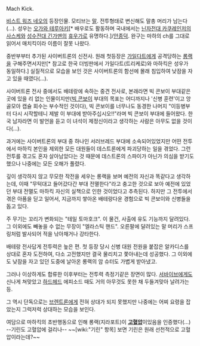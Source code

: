 Mach Kick.

[[비스트 워즈 네오]]의 등장인물.
모티브는 [[말]]. 전투형태로 변신해도 말총 머리가 남는다(…).
성우는 [[오가와 테루아키]][* 배우로도 활동하며 국내에서는 [[닌자전대 카쿠레인저]]의 [[사스케]]와 [[성수전대 긴가맨]]의 [[휴우가]]로 유명하다.]/[[안종덕]]. 완구는 마하의 ch를 그대로 읽어서 매치킥이라 이름이 잘못 나왔다.

중반부부터 추가된 사이버트론의 신전사. 원래 첫등장은 [[가일다트]]에게 공격당하는 [[롱랙]]을 구해주면서지만[* 참고로 한국 더빙판에서 가일다트(트리케로)와 마하킥은 성우가 동일하다.] 실질적으로 모습을 보인 것은 사이버트론의 함선에 몰래 침입하여 낮잠을 자고 있을 때였다(…).

사이버트론 전사 중에서도 배테랑에 속하는 중견 전사로, 본래라면 빅 콘보이 부대같은 곳에 있을 리 없는 인물이지만([[빅 콘보이]] 부대의 목표는 어디까지나 '신병 훈련'이고 앙골모아 캡슐 회수는 부수적인 것이다), 빅 콘보이를 너무나도 동경한 나머지 "이등병부터 다시 시작할테니 제발 이 부대에 받아주십시오!!"라며 빅 콘보이 부대에 들어왔다.
한국 남자라면 이 발언을 듣고 이 녀석이 제정신이라고 생각하는 사람은 아무도 없을 것이다(…).

과거에는 사이버트론의 부대 중 하나인 서러브레드 부대에 소속되어있었지만 어떤 전투에서 마하킥 본인을 제외한 모든 대원들이 데스트론에게 파괴당하는 일을 겪었다.
그런 전투를 겪고도 혼자 살아남았다는 것 때문에 데스트론의 스파이가 아닌가 의심을 받기도 했으나 나중에는 모든 오해가 풀렸다.

깊이 생각하지 않고 무모한 작전을 세우는 롱랙을 보며 예전의 자신과 똑같다고 생각하는데, 이때 "무턱대고 들어갔다간 부대 전멸한다"라고 충고한 것으로 보아 예전에 있었던 부대 전멸도 마하킥 자신의 실책으로 인한 것이었다고 추측된다. 하지만 그 전투에서 겪은 아픔을 딛고 일어서, 지금까지 쌓아온 배테랑다운 경험으로 빅 콘보이와 신병들을 돕고 있다.

주 무기는 꼬리가 변화되는 "테일 토마호크". 이 물건, 사출에 유도 기능까지 달려있다. 그 이외에도 빼놓을 수 없는 무장이 "엘라스틱 핸드". 오른팔에 달려있는 말 머리가 스프링처럼 발사되어 적을 낚아채거나 강타한다.

배테랑 전사답게 전투력은 높은 편. 첫 등장 당시 신병 대원 전원을 붙잡은 알카디스를 상대로 혼자 도전하여, 다소 고전했지만 결국 물리치고 쫓아내는데 성공했다. 그 이외에도 낮잠을 자고 있던 도중에 날아온 롱랙의 암 슈터도 가볍게 받아냈고.

그러나 이상하게도 합류한 이후부터는 전투력 측정기같은 장면이 많다. [[서바이브]]에게도 신나게 쳐맞았고 [[하드헤드]] 에피소드 때도 거의 아무것도 못한 채 두들겨맞아 날려가는 등.

그 역시 단독으로는 [[브렌트론]]에게 전혀 상대가 되지 못했지만 나중에는 어찌 요령을 잡았는지 그럭저럭 상대하는 모습을 보인다.

여담으로 마하킥의 초반행동으로 인해 롱랙(지라포트)이 '''[[고혈압]]'''이있음을 인증했다(...) --기린도 고혈압에 걸리나-- ~~[wiki:"기린" 항목] 보면 기린은 원래 선천적으로 고혈압이라는데?~~
